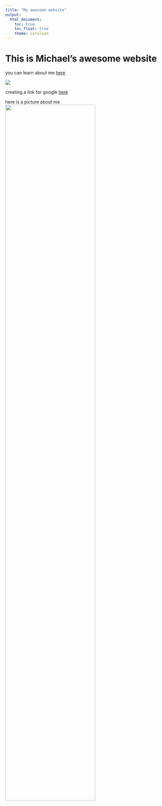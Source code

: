 ```yaml
---
title: "My awesome website"
output: 
  html_document:
    toc: true
    toc_float: true
    theme: cerulean
---
```


# This is Michael's awesome website

you can learn about me [here](about.html)

![](https://media.giphy.com/media/drXGoW1iudhKw/giphy.gif)


creating a link for google [here](https://www.google.com/)

here is a picture about me
<img src="images/image.jpg" style="width:75%">

